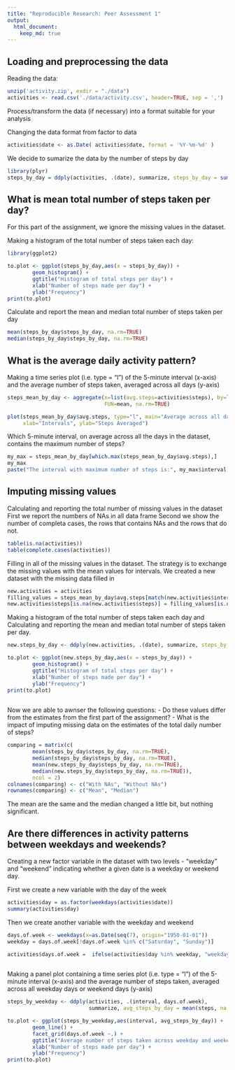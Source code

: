 ```yaml
---
title: "Reproducible Research: Peer Assessment 1"
output: 
  html_document:
    keep_md: true
---
```



## Loading and preprocessing the data

Reading the data:
```r
unzip('activity.zip', exdir = "./data")
activities <- read.csv('./data/activity.csv', header=TRUE, sep = ',')

```

Process/transform the data (if necessary) into a format suitable for your analysis

Changing the data format from factor to data
```r
activities$date <- as.Date( activities$date, format = '%Y-%m-%d' )
```

We decide to sumarize the data by the number of steps by day
```r
library(plyr)
steps_by_day = ddply(activities, .(date), summarize, steps_by_day = sum(steps))

```

## What is mean total number of steps taken per day?

For this part of the assignment, we ignore the missing values in the dataset.

Making a histogram of the total number of steps taken each day:
```r
library(ggplot2)

to.plot <- ggplot(steps_by_day,aes(x = steps_by_day)) + 
        geom_histogram() + 
        ggtitle("Histogram of total steps per day") +
        xlab("Number of steps made per day") +
        ylab("Frequency")
print(to.plot)

```

Calculate and report the mean and median total number of steps taken per day
```r
mean(steps_by_day$steps_by_day, na.rm=TRUE)
median(steps_by_day$steps_by_day, na.rm=TRUE)
```

## What is the average daily activity pattern?

Making a time series plot (i.e. type = "l") of the 5-minute interval (x-axis)
and the average number of steps taken, averaged across all days (y-axis)

```r
steps_mean_by_day <- aggregate(x=list(avg.steps=activities$steps), by=list(interval=activities$interval), 
                               FUN=mean, na.rm=TRUE)

plot(steps_mean_by_day$avg.steps, type="l", main="Average across all days based on intervals", 
     xlab="Intervals", ylab="Steps Averaged")
```

Which 5-minute interval, on average across all the days in the dataset,
contains the maximum number of steps?
```r
my_max = steps_mean_by_day[which.max(steps_mean_by_day$avg.steps),]
my_max
paste("The interval with maximum number of steps is:", my_max$interval)
```

## Imputing missing values

Calculating and reporting the total number of missing values in the dataset
First we report the numbers of NAs in all data frame
Second we show the number of completa cases, the rows that contains NAs and the rows that do not.
```r
table(is.na(activities))
table(complete.cases(activities))
```

Filling in all of the missing values in the dataset. The strategy 
is to exchange the missing values with the mean values for intervals.
We created a new dataset with the missing data filled in
```r
new.activities = activities
filling_values = steps_mean_by_day$avg.steps[match(new.activities$interval, steps_mean_by_day$interval)]
new.activities$steps[is.na(new.activities$steps)] = filling_values[is.na(activities$steps)]

```

Making a histogram of the total number of steps taken each day and Calculating
and reporting the mean and median total number of steps taken per day. 
```r

new.steps_by_day <- ddply(new.activities, .(date), summarize, steps_by_day = sum(steps))

to.plot <- ggplot(new.steps_by_day,aes(x = steps_by_day)) + 
        geom_histogram() + 
        ggtitle("Histogram of total steps per day") +
        xlab("Number of steps made per day") +
        ylab("Frequency")
print(to.plot)
            
```

Now we are able to awnser the following questions:
- Do these values differ from the estimates from the first part of the assignment?
- What is the impact of imputing missing data on the estimates of the total
daily number of steps?
```r
comparing = matrix(c(
        mean(steps_by_day$steps_by_day, na.rm=TRUE),
        median(steps_by_day$steps_by_day, na.rm=TRUE),
        mean(new.steps_by_day$steps_by_day, na.rm=TRUE),
        median(new.steps_by_day$steps_by_day, na.rm=TRUE)),
        ncol = 2)
colnames(comparing) <- c("With NAs", "Without NAs")
rownames(comparing) <- c("Mean", "Median")
```
The mean are the same and the median changed a little bit, but nothing significant.

## Are there differences in activity patterns between weekdays and weekends?

Creating a new factor variable in the dataset with two levels - "weekday"
and "weekend" indicating whether a given date is a weekday or weekend
day.

First we create a new variable with the day of the week
```r
activities$day = as.factor(weekdays(activities$date))
summary(activities$day)
```

Then we create another variable with the weekday and weekend
```r
days.of.week <- weekdays(x=as.Date(seq(7), origin="1950-01-01"))
weekday = days.of.week[!days.of.week %in% c("Saturday", "Sunday")]

activities$days.of.week =  ifelse(activities$day %in% weekday, "weekday", "weekend")
        

```

Making a panel plot containing a time series plot (i.e. type = "l") of the
5-minute interval (x-axis) and the average number of steps taken, averaged
across all weekday days or weekend days (y-axis)
```r
steps_by_weekday <- ddply(activities, .(interval, days.of.week), 
                          summarize, avg_steps_by_day = mean(steps, na.rm = TRUE))

to.plot <- ggplot(steps_by_weekday,aes(interval, avg_steps_by_day)) + 
        geom_line() + 
        facet_grid(days.of.week ~.) +
        ggtitle("Average number of steps taken across weekday and weekend") +
        xlab("Number of steps made per day") +
        ylab("Frequency")
print(to.plot)
```

